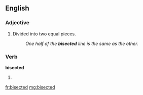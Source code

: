 ==English==

===Adjective===
{{en-adj|-}}

#Divided into two equal pieces.
#:''One half of the '''bisected''' line is the same as the other.''

===Verb===
'''bisected'''

# {{past of|[[bisect]]}}

[[fr:bisected]]
[[mg:bisected]]
